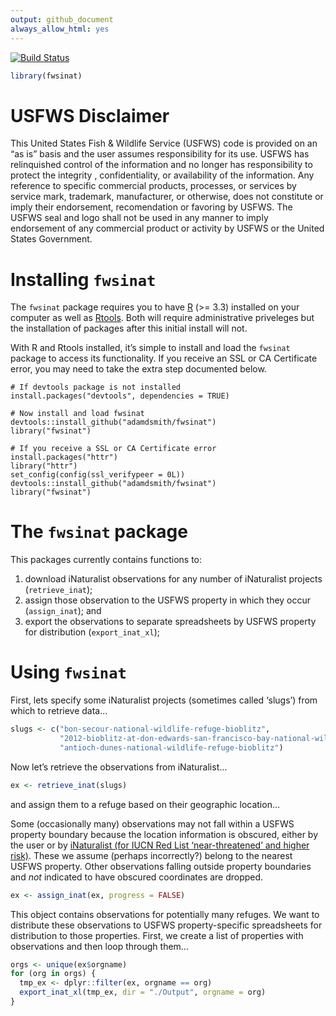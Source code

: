 ```yaml
---
output: github_document
always_allow_html: yes
---
```


[![Build Status](https://travis-ci.org/adamdsmith/fwsinat.png)](https://travis-ci.org/adamdsmith/fwsinat)

```r
library(fwsinat)
```

# USFWS Disclaimer

This United States Fish & Wildlife Service (USFWS) code is provided on an "as is" basis and the user assumes responsibility for its use.  USFWS has relinquished control of the information and no longer has responsibility to protect the integrity , confidentiality, or availability of the information.  Any reference to specific commercial products, processes, or services by service mark, trademark, manufacturer, or otherwise, does not constitute or imply their endorsement, recomendation or favoring by USFWS.  The USFWS seal and logo shall not be used in any manner to imply endorsement of any commercial product or activity by USFWS or the United States Government. 

# Installing `fwsinat`

The `fwsinat` package requires you to have [R](https://www.r-project.org/) (>= 3.3) installed on your computer as well as [Rtools](https://cran.r-project.org/bin/windows/Rtools/).  Both will require administrative priveleges but the installation of packages after this initial install will not.

With R and Rtools installed, it's simple to install and load the `fwsinat` package to access its functionality. If you receive an SSL or CA Certificate error, you may need to take the extra step documented below.  

```
# If devtools package is not installed
install.packages("devtools", dependencies = TRUE)

# Now install and load fwsinat
devtools::install_github("adamdsmith/fwsinat")
library("fwsinat")

# If you receive a SSL or CA Certificate error
install.packages("httr")
library("httr")
set_config(config(ssl_verifypeer = 0L))
devtools::install_github("adamdsmith/fwsinat")
library("fwsinat")
```

# The `fwsinat` package

This packages currently contains functions to:

1.  download iNaturalist observations for any number of iNaturalist projects (`retrieve_inat`);
2.  assign those observation to the USFWS property in which they occur (`assign_inat`); and
3.  export the observations to separate spreadsheets by USFWS property for distribution (`export_inat_xl`);

# Using `fwsinat`

First, lets specify some iNaturalist projects (sometimes called 'slugs') from which to retrieve data...

```r
slugs <- c("bon-secour-national-wildlife-refuge-bioblitz",
           "2012-bioblitz-at-don-edwards-san-francisco-bay-national-wildlife-refuge",
           "antioch-dunes-national-wildlife-refuge-bioblitz")
```

Now let's retrieve the observations from iNaturalist...

```r
ex <- retrieve_inat(slugs)
```

and assign them to a refuge based on their geographic location...  

Some (occasionally many) observations may not fall within a USFWS property boundary because the location information is obscured, either by the user or by [iNaturalist (for IUCN Red List 'near-threatened' and higher risk)](http://www.inaturalist.org/pages/help#obscured).  These we assume (perhaps incorrectly?) belong to the nearest USFWS property. Other observations falling outside property boundaries and *not* indicated to have obscured coordinates are dropped.

```r
ex <- assign_inat(ex, progress = FALSE)
```

This object contains observations for potentially many refuges.  We want to distribute these observations to USFWS property-specific spreadsheets for distribution to those properties.  First, we create a list of properties with observations and then loop through them...

```r
orgs <- unique(ex$orgname)
for (org in orgs) {
  tmp_ex <- dplyr::filter(ex, orgname == org)
  export_inat_xl(tmp_ex, dir = "./Output", orgname = org)
}
```
